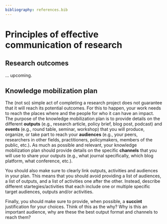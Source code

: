 ```yaml
---
bibliography: references.bib
---
```


# Principles of effective communication of research

## Research outcomes

... upcoming.

## Knowledge mobilization plan

The (not so) simple act of completing a research project does not guarantee that it will reach its potential outcomes. For this to happen, your work needs to reach the places where and the people for who it can have an impact. The purpose of the knowledge mobilization plan is to provide details on the different **outputs** (e.g., research article, policy brief, blog post, podcast) and **events** (e.g., round table, seminar, workshop) that you will produce, organize, or take part to reach your **audiences** (e.g., your peers, researchers in other fields, practitioners, policymakers, members of the public, etc.)**.** As much as possible and relevant, your knowledge mobilization plan should provide details on the specific **channels** that you will use to share your outputs (e.g., what journal specifically, which blog platform, what conference, etc.).

You should also make sure to clearly link outputs, activities and audiences in your plan. This means that you should avoid providing a list of audiences, a list of outputs, and a list of activities one after the other. Instead, describe different startegies/activities that each include one or multiple specific target audiences, outputs and/or activities.

Finally, you should make sure to provide, when possible, a **succint** justification for your choices. Think of this as the why? Why is this an important audience, why are these the best output format and channels to reach them?
